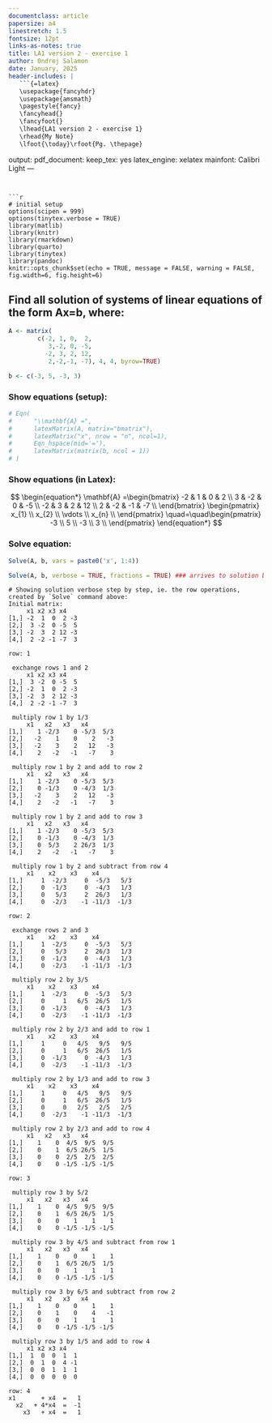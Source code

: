 ```yaml
---
documentclass: article
papersize: a4
linestretch: 1.5
fontsize: 12pt
links-as-notes: true
title: LA1 version 2 - exercise 1
author: Ondrej Salamon
date: January, 2025
header-includes: |
   ```{=latex}
   \usepackage{fancyhdr}
   \usepackage{amsmath}
   \pagestyle{fancy}
   \fancyhead{}
   \fancyfoot{}
   \lhead{LA1 version 2 - exercise 1}
   \rhead{My Note}
   \lfoot{\today}\rfoot{Pg. \thepage}
   ```
output:
  pdf_document:
    keep_tex: yes
    latex_engine: xelatex
mainfont: Calibri Light
---
```


```r
# initial setup
options(scipen = 999)
options(tinytex.verbose = TRUE)
library(matlib)
library(knitr)
library(rmarkdown)
library(quarto)
library(tinytex)
library(pandoc)
knitr::opts_chunk$set(echo = TRUE, message = FALSE, warning = FALSE, fig.width=6, fig.height=6)
```

## Find all solution of systems of linear equations of the form **Ax=b**, where:
```r
A <- matrix(
        c(-2, 1, 0,  2,
           3,-2, 0, -5,
          -2, 3, 2, 12,
           2,-2,-1, -7), 4, 4, byrow=TRUE)
```

```r
b <- c(-3, 5, -3, 3)
```

### Show equations (setup):
```r
# Eqn(     
#      "\\mathbf{A} =",
#      latexMatrix(A, matrix="bmatrix"),
#      latexMatrix("x", nrow = "n", ncol=1),
#      Eqn_hspace(mid='='), 
#      latexMatrix(matrix(b, ncol = 1))
# )
```
### Show equations (in Latex):
$$
\begin{equation*}
\mathbf{A} =\begin{bmatrix} 
-2 &  1 &  0 &  2 \\ 
 3 & -2 &  0 & -5 \\ 
-2 &  3 &  2 & 12 \\ 
 2 & -2 & -1 & -7 \\ 
\end{bmatrix}
\begin{pmatrix} 
  x_{1} \\ 
  x_{2} \\ 
  \vdots \\ 
  x_{n} \\ 
\end{pmatrix}
\quad=\quad\begin{pmatrix} 
-3 \\ 
 5 \\ 
-3 \\ 
 3 \\ 
\end{pmatrix}
\end{equation*}
$$


### Solve equation:
```r
Solve(A, b, vars = paste0('x', 1:4))
```

```r
Solve(A, b, verbose = TRUE, fractions = TRUE) ### arrives to solution by going step by step with Gaussian elementary row edits
```

```
# Showing solution verbose step by step, ie. the row operations, created by `Solve` command above:
Initial matrix:
     x1 x2 x3 x4   
[1,] -2  1  0  2 -3
[2,]  3 -2  0 -5  5
[3,] -2  3  2 12 -3
[4,]  2 -2 -1 -7  3

row: 1 

 exchange rows 1 and 2 
     x1 x2 x3 x4   
[1,]  3 -2  0 -5  5
[2,] -2  1  0  2 -3
[3,] -2  3  2 12 -3
[4,]  2 -2 -1 -7  3

 multiply row 1 by 1/3 
     x1   x2   x3   x4       
[1,]    1 -2/3    0 -5/3  5/3
[2,]   -2    1    0    2   -3
[3,]   -2    3    2   12   -3
[4,]    2   -2   -1   -7    3

 multiply row 1 by 2 and add to row 2 
     x1   x2   x3   x4       
[1,]    1 -2/3    0 -5/3  5/3
[2,]    0 -1/3    0 -4/3  1/3
[3,]   -2    3    2   12   -3
[4,]    2   -2   -1   -7    3

 multiply row 1 by 2 and add to row 3 
     x1   x2   x3   x4       
[1,]    1 -2/3    0 -5/3  5/3
[2,]    0 -1/3    0 -4/3  1/3
[3,]    0  5/3    2 26/3  1/3
[4,]    2   -2   -1   -7    3

 multiply row 1 by 2 and subtract from row 4 
     x1    x2    x3    x4         
[1,]     1  -2/3     0  -5/3   5/3
[2,]     0  -1/3     0  -4/3   1/3
[3,]     0   5/3     2  26/3   1/3
[4,]     0  -2/3    -1 -11/3  -1/3

row: 2 

 exchange rows 2 and 3 
     x1    x2    x3    x4         
[1,]     1  -2/3     0  -5/3   5/3
[2,]     0   5/3     2  26/3   1/3
[3,]     0  -1/3     0  -4/3   1/3
[4,]     0  -2/3    -1 -11/3  -1/3

 multiply row 2 by 3/5 
     x1    x2    x3    x4         
[1,]     1  -2/3     0  -5/3   5/3
[2,]     0     1   6/5  26/5   1/5
[3,]     0  -1/3     0  -4/3   1/3
[4,]     0  -2/3    -1 -11/3  -1/3

 multiply row 2 by 2/3 and add to row 1 
     x1    x2    x3    x4         
[1,]     1     0   4/5   9/5   9/5
[2,]     0     1   6/5  26/5   1/5
[3,]     0  -1/3     0  -4/3   1/3
[4,]     0  -2/3    -1 -11/3  -1/3

 multiply row 2 by 1/3 and add to row 3 
     x1    x2    x3    x4         
[1,]     1     0   4/5   9/5   9/5
[2,]     0     1   6/5  26/5   1/5
[3,]     0     0   2/5   2/5   2/5
[4,]     0  -2/3    -1 -11/3  -1/3

 multiply row 2 by 2/3 and add to row 4 
     x1   x2   x3   x4       
[1,]    1    0  4/5  9/5  9/5
[2,]    0    1  6/5 26/5  1/5
[3,]    0    0  2/5  2/5  2/5
[4,]    0    0 -1/5 -1/5 -1/5

row: 3 

 multiply row 3 by 5/2 
     x1   x2   x3   x4       
[1,]    1    0  4/5  9/5  9/5
[2,]    0    1  6/5 26/5  1/5
[3,]    0    0    1    1    1
[4,]    0    0 -1/5 -1/5 -1/5

 multiply row 3 by 4/5 and subtract from row 1 
     x1   x2   x3   x4       
[1,]    1    0    0    1    1
[2,]    0    1  6/5 26/5  1/5
[3,]    0    0    1    1    1
[4,]    0    0 -1/5 -1/5 -1/5

 multiply row 3 by 6/5 and subtract from row 2 
     x1   x2   x3   x4       
[1,]    1    0    0    1    1
[2,]    0    1    0    4   -1
[3,]    0    0    1    1    1
[4,]    0    0 -1/5 -1/5 -1/5

 multiply row 3 by 1/5 and add to row 4 
     x1 x2 x3 x4   
[1,]  1  0  0  1  1
[2,]  0  1  0  4 -1
[3,]  0  0  1  1  1
[4,]  0  0  0  0  0

row: 4 
x1       + x4  =   1 
  x2   + 4*x4  =  -1 
    x3   + x4  =   1 
```
